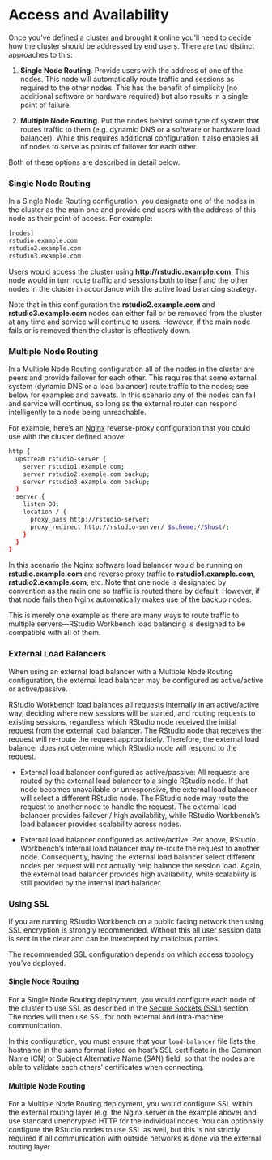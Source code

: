 # Access and Availability

Once you've defined a cluster and brought it online you'll need to decide how the cluster should be addressed by end users. There are two distinct approaches to this:

1. **Single Node Routing**. Provide users with the address of one of the nodes. This node will automatically route traffic and sessions as required to the other nodes. This has the benefit of simplicity (no additional software or hardware required) but also results in a single point of failure.

2. **Multiple Node Routing**. Put the nodes behind some type of system that routes traffic to them (e.g. dynamic DNS or a software or hardware load balancer). While this requires additional configuration it also enables all of nodes to serve as points of failover for each other.

Both of these options are described in detail below. 

### Single Node Routing

In a Single Node Routing configuration, you designate one of the nodes in the cluster as the main one and provide end users with the address of this node as their point of access. For example:

```bash
[nodes]
rstudio.example.com
rstudio2.example.com
rstudio3.example.com
```

Users would access the cluster using **http://rstudio.example.com**. This node would in turn route traffic and sessions both to itself and the other nodes in the cluster in accordance with the active load balancing strategy.

Note that in this configuration the **rstudio2.example.com** and **rstudio3.example.com** nodes can either fail or be removed from the cluster at any time and service will continue to users. However, if the main node fails or is removed then the cluster is effectively down.


### Multiple Node Routing

In a Multiple Node Routing configuration all of the nodes in the cluster are peers and provide failover for each other. This requires that some external system (dynamic DNS or a load balancer) route traffic to the nodes; see below for examples and caveats. In this scenario any of the nodes can fail and service will continue, so long as the external router can respond intelligently to a node being unreachable. 

For example, here's an [Nginx](http://wiki.nginx.org/Main) reverse-proxy configuration that you could use with the cluster defined above:

```bash
http {
  upstream rstudio-server {
    server rstudio1.example.com;
    server rstudio2.example.com backup;
    server rstudio3.example.com backup;
  }
  server {
    listen 80;
    location / {
      proxy_pass http://rstudio-server;
      proxy_redirect http://rstudio-server/ $scheme://$host/;
    }
  }
}
```

In this scenario the Nginx software load balancer would be running on **rstudio.example.com** and reverse proxy traffic to **rstudio1.example.com**, **rstudio2.example.com**, etc. Note that one node is designated by convention as the main one so traffic is routed there by default. However, if that node fails then Nginx automatically makes use of the backup nodes.

This is merely one example as there are many ways to route traffic to multiple servers---RStudio Workbench load balancing is designed to be compatible with all of them.

### External Load Balancers

When using an external load balancer with a Multiple Node Routing configuration, the external load balancer may be configured as active/active or active/passive.

RStudio Workbench load balances all requests internally in an active/active way, deciding where new sessions will be started, and routing requests to existing sessions, regardless which RStudio node received the initial request from the external load balancer. The RStudio node that receives the request will re-route the request appropriately. Therefore, the external load balancer does not determine which RStudio node will respond to the request.

- External load balancer configured as active/passive: All requests are routed by the external load balancer to a single RStudio node. If that node becomes unavailable or unresponsive, the external load balancer will select a different RStudio node. The RStudio node may route the request to another node to handle the request. The external load balancer provides failover / high availability, while RStudio Workbench’s load balancer provides scalability across nodes.

- External load balancer configured as active/active: Per above, RStudio Workbench’s internal load balancer may re-route the request to another node. Consequently, having the external load balancer select different nodes per request will not actually help balance the session load. Again, the external load balancer provides high availability, while scalability is still provided by the internal load balancer.


### Using SSL

If you are running RStudio Workbench on a public facing network then using SSL encryption is strongly recommended. Without this all user session data is sent in the clear and can be intercepted by malicious parties.

The recommended SSL configuration depends on which access topology you've deployed.

#### Single Node Routing

For a Single Node Routing deployment, you would configure each node of the cluster to use SSL as described in the [Secure Sockets (SSL)](../access_and_security/secure_sockets.qmd) section. The nodes will then use SSL for both external and intra-machine communication.

::: {.callout-note}
In this configuration, you must ensure that your `load-balancer` file lists the hostname in the same format listed on host's SSL certificate in the Common Name (CN) or Subject Alternative Name (SAN) field, so that the nodes are able to validate each others' certificates when connecting.
:::

#### Multiple Node Routing

For a Multiple Node Routing deployment, you would configure SSL within the external routing layer (e.g. the Nginx server in the example above) and use standard unencrypted HTTP for the individual nodes. You can optionally configure the RStudio nodes to use SSL as well, but this is not strictly required if all communication with outside networks is done via the external routing layer.

